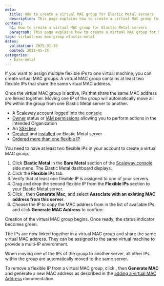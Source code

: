 ```yaml
---
meta:
  title: How to create a virtual MAC group for Elastic Metal servers
  description: This page explains how to create a virtual MAC group for Scaleway Elastic Metal servers
content:
  h1: How to create a virtual MAC group for Elastic Metal servers
  paragraph: This page explains how to create a virtual MAC group for Scaleway Elastic Metal servers
tags: virtual-mac mac-group elastic-metal
dates:
  validation: 2025-01-30
  posted: 2021-05-26
categories:
  - bare-metal
---
```



If you want to assign multiple flexible IPs to one virtual machine, you can create virtual MAC groups. A virtual MAC group contains at least two flexible IPs that share the same virtual MAC address.

Once the virtual MAC group is active, IPs that share the same MAC address are linked together. Moving one IP of the group will automatically move all IPs within the group from one Elastic Metal server to another.

<Requirements />

- A Scaleway account logged into the [console](https://console.scaleway.com)
- [Owner](/iam/concepts/#owner) status or [IAM permissions](/iam/concepts/#permission) allowing you to perform actions in the intended Organization
- An [SSH key](/organizations-and-projects/how-to/create-ssh-key/)
- [Created](/elastic-metal/how-to/create-server/) and [installed](/elastic-metal/how-to/install-server/) an Elastic Metal server
- [Ordered more than one flexible IP](/elastic-metal/how-to/order-flexible-ip/)

<Message type="note">
  You need to have at least two flexible IPs in your account to create a virtual MAC group.
</Message>

1. Click **Elastic Metal** in the **Bare Metal** section of the [Scaleway console](https://console.scaleway.com) side menu. The Elastic Metal dashboard displays.
2. Click the **Flexible IPs** tab.
3. Verify that at least one flexible IP is assigned to one of your servers.
4. Drag and drop the second flexible IP from the **Flexible IPs** section to your Elastic Metal server.
5. Click <Icon name="more" />, then **Generate Mac**, and select **Associate with an existing MAC address from this server**.
6. Choose the IP to copy the MAC address from in the list of available IPs and click **Generate MAC Address** to confirm:

Creation of the virtual MAC group begins. Once ready, the status indicator becomes green.

The IPs are now linked together in a virtual MAC group and share the same virtual MAC address. They can be assigned to the same virtual machine to provide a multi-IP environment.

When moving one of the IPs of the group to another server, all other IPs within the group are automatically moved to the same server.

To remove a flexible IP from a virtual MAC group, click <Icon name="more" />, then **Generate MAC** and generate a new MAC address as described in the [adding a virtual MAC Address](/elastic-metal/how-to/add-virtual-mac-address/) documentation.


